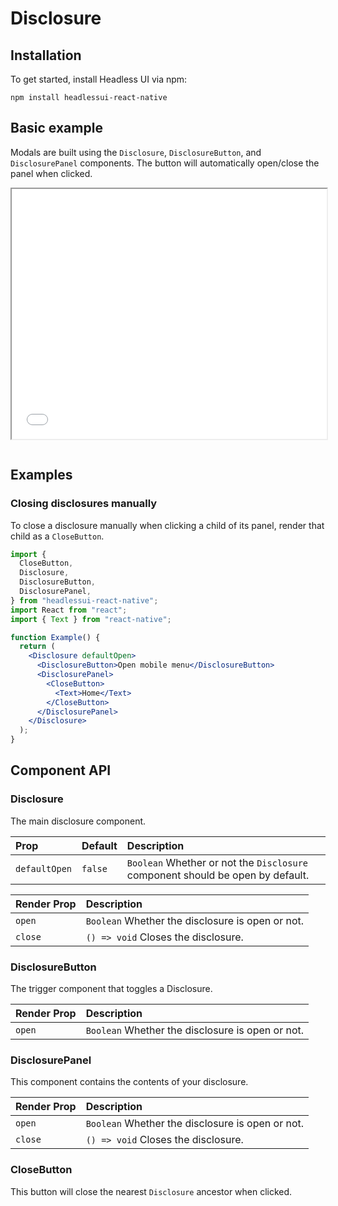 
# Disclosure

## Installation

To get started, install Headless UI via npm:

```
npm install headlessui-react-native
```

## Basic example

Modals are built using the `Disclosure`, `DisclosureButton`, and `DisclosurePanel` components.
The button will automatically open/close the panel when clicked.

<iframe
  src={`${SHOWCASE_HOST}/components/disclosure`}
  width="100%"
  height="400px"
></iframe>

```jsx file=<rootDir>/node_modules/headlessui-react-native-example-ui/src/disclosure/disclosure-example.tsx

```

## Examples

### Closing disclosures manually

To close a disclosure manually when clicking a child of its panel, render that child as a `CloseButton`.

```jsx
import {
  CloseButton,
  Disclosure,
  DisclosureButton,
  DisclosurePanel,
} from "headlessui-react-native";
import React from "react";
import { Text } from "react-native";

function Example() {
  return (
    <Disclosure defaultOpen>
      <DisclosureButton>Open mobile menu</DisclosureButton>
      <DisclosurePanel>
        <CloseButton>
          <Text>Home</Text>
        </CloseButton>
      </DisclosurePanel>
    </Disclosure>
  );
}
```

## Component API

### Disclosure

The main disclosure component.

| Prop          | Default | Description                                                                    |
| :------------ | :------ | :----------------------------------------------------------------------------- |
| `defaultOpen` | `false` | `Boolean` Whether or not the `Disclosure` component should be open by default. |

| Render Prop | Description                                      |
| :---------- | :----------------------------------------------- |
| `open`      | `Boolean` Whether the disclosure is open or not. |
| `close`     | `() => void` Closes the disclosure.              |

### DisclosureButton

The trigger component that toggles a Disclosure.

| Render Prop | Description                                      |
| :---------- | :----------------------------------------------- |
| `open`      | `Boolean` Whether the disclosure is open or not. |

### DisclosurePanel

This component contains the contents of your disclosure.

| Render Prop | Description                                      |
| :---------- | :----------------------------------------------- |
| `open`      | `Boolean` Whether the disclosure is open or not. |
| `close`     | `() => void` Closes the disclosure.              |

### CloseButton

This button will close the nearest `Disclosure` ancestor when clicked.
